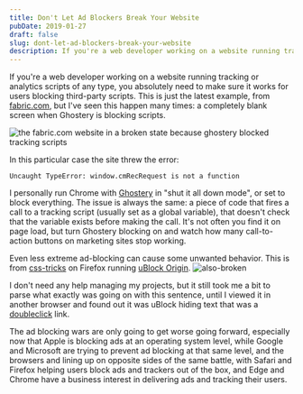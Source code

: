 ```yaml
---
title: Don't Let Ad Blockers Break Your Website
pubDate: 2019-01-27
draft: false
slug: dont-let-ad-blockers-break-your-website
description: If you're a web developer working on a website running tracking or analytics scripts of any type, you absolutely need to make sure it works for users blocking third-party scripts.
---
```


If you're a web developer working on a website running tracking or analytics scripts of any type, you absolutely need to make sure it works for users blocking third-party scripts. This is just the latest example, from [fabric.com](https://www.fabric.com/), but I've seen this happen many times: a completely blank screen when Ghostery is blocking scripts.

![the fabric.com website in a broken state because ghostery blocked tracking scripts](/assets/images/2018/broke.JPG)

In this particular case the site threw the error:

    Uncaught TypeError: window.cmRecRequest is not a function

I personally run Chrome with [Ghostery](https://www.ghostery.com/) in "shut it all down mode", or set to block everything. The issue is always the same: a piece of code that fires a call to a tracking script (usually set as a global variable), that doesn't check that the variable exists before making the call. It's not often you find it on page load, but turn Ghostery blocking on and watch how many call-to-action buttons on marketing sites stop working.

Even less extreme ad-blocking can cause some unwanted behavior. This is from [css-tricks](https://css-tricks.com/) on Firefox running [uBlock Origin](https://addons.mozilla.org/en-US/firefox/addon/ublock-origin/).
![also-broken](/assets/images/2018/also-broken.JPG)

I don't need any help managing my projects, but it still took me a bit to parse what exactly was going on with this sentence, until I viewed it in another browser and found out it was uBlock hiding text that was a [doubleclick](https://en.wikipedia.org/wiki/DoubleClick) link.

The ad blocking wars are only going to get worse going forward, especially now that Apple is blocking ads at an operating system level, while Google and Microsoft are trying to prevent ad blocking at that same level, and the browsers and lining up on opposite sides of the same battle, with Safari and Firefox helping users block ads and trackers out of the box, and Edge and Chrome have a business interest in delivering ads and tracking their users.
